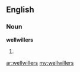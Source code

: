 ==English==

===Noun===
'''wellwillers'''

# {{plural of|[[wellwiller]]}}

[[ar:wellwillers]]
[[my:wellwillers]]